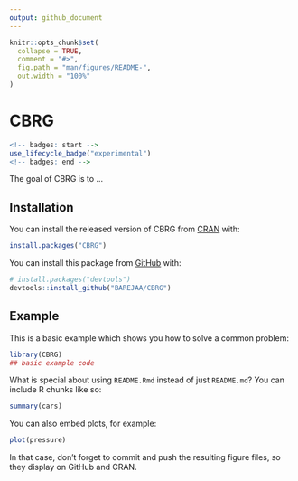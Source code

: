 ```yaml
---
output: github_document
---
```


<!-- README.md is generated from README.Rmd. Please edit that file -->

```r
knitr::opts_chunk$set(
  collapse = TRUE,
  comment = "#>",
  fig.path = "man/figures/README-",
  out.width = "100%"
)
```

<!-- For more info: https://usethis.r-lib.org/reference/use_readme_rmd.html -->

# CBRG

``` r
<!-- badges: start -->
use_lifecycle_badge("experimental")
<!-- badges: end -->
```

The goal of CBRG is to ...

## Installation

You can install the released version of CBRG from [CRAN](https://CRAN.R-project.org) with:

``` r
install.packages("CBRG")
```

You can install this package from [GitHub](https://github.com/) with:

``` r
# install.packages("devtools")
devtools::install_github("BAREJAA/CBRG")
```
## Example

This is a basic example which shows you how to solve a common problem:

```r
library(CBRG)
## basic example code
```

What is special about using `README.Rmd` instead of just `README.md`? You can include R chunks like so:

```r
summary(cars)
```

<!-- You'll still need to render `README.Rmd` regularly, to keep `README.md` up-to-date. `devtools::build_readme()` is handy for this.  -->
You can also embed plots, for example:

```r
plot(pressure)
```

In that case, don't forget to commit and push the resulting figure files, so they display on GitHub and CRAN.
